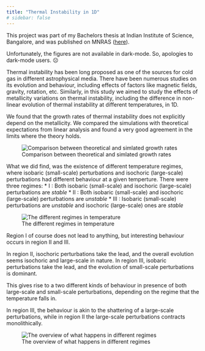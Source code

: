 ```yaml
---
title: "Thermal Instability in 1D"
# sidebar: false
---
```


This project was part of my Bachelors thesis at Indian Institute of Science, Bangalore, and was published on MNRAS ([here](https://doi.org/10.1093/mnras/stab382)).

Unfortunately, the figures are not available in dark-mode. So, apologies to dark-mode users. ☹️

Thermal instability has been long proposed as one of the sources for cold gas in different astrophysical media.
There have been numerous studies on its evolution and behaviour, including effects of factors like magnetic fields, gravity, rotation, etc.
Similarly, in this study we aimed to study the effects of metallicity variations on thermal instability, including the difference in non-linear evolution of 
thermal instability at different temperatures, in 1D.

We found that the growth rates of thermal instability does not explicitly depend on the metallicity. We compared the simulations with theoretical expectations from linear
analysis and found a very good agreement in the limits where the theory holds.

![Comparison between theoretical and simlated growth rates](growth_rates_TI.jpeg)

What we did find, was the existence of different temperature regimes, where isobaric (small-scale) perturbations and isochoric (large-scale) perturbations had different behaviour at a given temperture.
There were three regimes:
* I : Both isobaric (small-scale) and isochoric (large-scale) perturbations are *stable*
* II : Both isobaric (small-scale) and isochoric (large-scale) perturbations are *unstable*
* III : Isobaric (small-scale) perturbations are *unstable* and isochoric (large-scale) ones are *stable*

![The different regimes in temperature](growth_rate_regimes.jpeg)

Region I of course does not lead to anything, but interesting behaviour occurs in region II and III.

In region II, isochoric perturbations take the lead, and the overall evolution seems isochoric and large-scale in nature.
In region III, isobaric perturbations take the lead, and the evolution of small-scale perturbations is dominant.

This gives rise to a two different kinds of behaviour in presence of both large-scale and small-scale perturbations, depending on the regime that the temperature falls in.

In region III, the behaviour is akin to the shattering of a large-scale perturbations, while in region II the large-scale perturbations contracts monolithically.

![The overview of what happens in different regimes](TI_overview.jpeg)